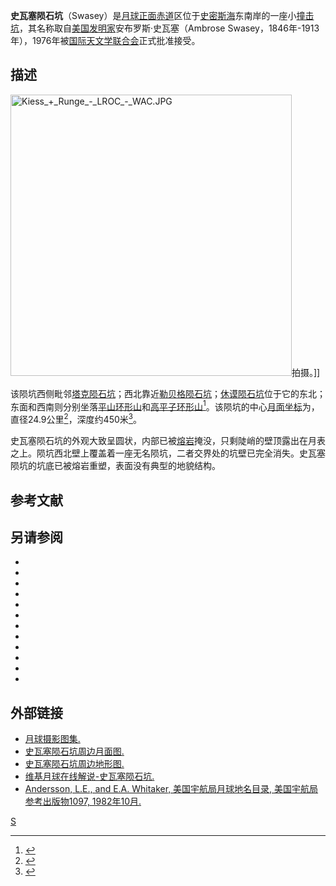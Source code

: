 {{lunar crater data|
 image=Swasey crater AS15-M-1062.jpg|
 caption=[[阿波罗15号|阿波罗15号]]测绘相机拍摄的图像|
 latitude=5.46|
 N_or_S=S|
 longitude=89.67|
 E_or_W=E|
 diameter=24.9公里|
 depth=450米|
 colong=271|
 eponym=安布罗斯·史瓦塞}}
'''史瓦塞陨石坑'''（Swasey）是[[月球正面|月球正面]][[赤道|赤道]]区位于[[史密斯海|史密斯海]]东南岸的一座小[[撞击坑|撞击坑]]，其名称取自[[美国|美国]][[发明家|发明家]]安布罗斯·史瓦塞（Ambrose Swasey，1846年-1913年），1976年被[[国际天文学联合会|国际天文学联合会]]正式批准接受。

==描述==
[[Image:Kiess_+_Runge_-_LROC_-_WAC.JPG|450px]]拍摄。]]

该陨坑西侧毗邻[[塔克陨石坑|塔克陨石坑]]；西北靠近[[勒贝格陨石坑|勒贝格陨石坑]]；[[休谟陨石坑|休谟陨石坑]]位于它的东北；东面和西南则分别坐落[[平山环形山|平山环形山]]和[[高平子环形山|高平子环形山]]<ref>{{Cite web |url=http://planetarynames.wr.usgs.gov/images/Lunar/lac_81_wac.pdf |title=Crater Swasey on the LAC-81 map |accessdate=2016-08-19 |archive-date=2016-12-13 |archive-url=https://web.archive.org/web/20161213022122/https://planetarynames.wr.usgs.gov/images/Lunar/lac_81_wac.pdf |dead-url=no }}</ref>。该陨坑的中心[[月面坐标|月面坐标]]为{{Coord|5.46|S|89.67|E|globe:Moon|nogoogle=1|noosm=1}}，直径24.9公里<ref name="IAU">{{Cite web |url=http://planetarynames.wr.usgs.gov/Feature/5787 |title=Directory of the International Astronomical Union |accessdate=2016-08-19 |archive-date=2017-08-22 |archive-url=https://web.archive.org/web/20170822174734/https://planetarynames.wr.usgs.gov/Feature/5787 |dead-url=no }}</ref>，深度约450米<ref>{{Cite web |url=http://fisherka.csolutionshosting.net/astronote/plan/craterdepth/html/CraterDepthFeatureNameWestfall.html |title=John E. Westfall's Atlas of the Lunar Terminator, Cambridge Univ. Press (2000) |accessdate=2016-08-19 |archive-date=2014-12-18 |archive-url=https://archive.today/20141218234310/http://fisherka.csolutionshosting.net/astronote/plan/craterdepth/html/CraterDepthFeatureNameWestfall.html |dead-url=yes }}</ref>。

史瓦塞陨石坑的外观大致呈圆状，内部已被[[熔岩|熔岩]]掩没，只剩陡峭的壁顶露出在月表之上。陨坑西北壁上覆盖着一座无名陨坑，二者交界处的坑壁已完全消失。史瓦塞陨坑的坑底已被熔岩重塑，表面没有典型的地貌结构。{{clear}}

==参考文献==
{{reflist}}

==另请参阅==
{{refbegin}}
* {{cite book
  | last1 = Andersson
  | first1 = L. E.
  | last2 = Whitaker
  | first2 = E. A.
  | authorlink2 = Ewen Whitaker
  | date = 1982
  | title = [[NASA|NASA]] Catalogue of Lunar Nomenclature
  | publisher = NASA RP-1097
  | ref = harv
  }}
* {{cite web
  | last = Blue
  | first = Jennifer
  | date = July 25, 2007
  | title = Gazetteer of Planetary Nomenclature
  | publisher = [[United_States_Geological_Survey|USGS]]
  | url = http://planetarynames.wr.usgs.gov/
  | accessdate = 2007-08-05
  | ref = harv
  | archive-date = 2018-12-25
  | archive-url = https://web.archive.org/web/20181225170157/https://planetarynames.wr.usgs.gov/
  | dead-url = no
  }}
* {{cite book
  | last1 = Bussey
  | first1 = B.
  | authorlink1 = Ben Bussey
  | last2 = Spudis
  | first2 = P.
  | authorlink2 = Paul Spudis
  | date = 2004
  | title = The Clementine Atlas of the Moon
  | publisher = Cambridge University Press
  | location = New York
  | isbn = 978-0-521-81528-4
  | ref = harv
  }}
* {{cite book
  | last1 = Cocks
  | first1 = Elijah E.
  | last2 = Cocks
  | first2 = Josiah C.
  | date = 1995
  | title = Who's Who on the Moon: A Biographical Dictionary of Lunar Nomenclature
  | url = https://archive.org/details/isbn_9780936389271
  | publisher = Tudor Publishers
  | isbn = 978-0-936389-27-1
  | ref = harv
  }}
* {{cite web
  | last = McDowell
  | first = Jonathan
  | date = July 15, 2007
  | url = http://host.planet4589.org/astro/lunar/
  | title = Lunar Nomenclature
  | publisher = Jonathan's Space Report
  | accessdate = 2007-10-24
  | ref = harv
  | archive-date = 2018-12-25
  | archive-url = https://web.archive.org/web/20181225170156/http://host.planet4589.org/astro/lunar/
  | dead-url = no
  }}
* {{cite journal| last1 = Menzel| first1 = D. H.| last2 = Minnaert| first2 = M.| last3 = Levin| first3 = B.| last4 = Dollfus| first4 = A.| last5 = Bell| first5 = B.| title = Report on Lunar Nomenclature by the Working Group of Commission 17 of the IAU| doi = 10.1007/BF00171763| journal = Space Science Reviews| volume = 12| issue = 2| pages = 136–186| year = 1971| pmid = | pmc =| bibcode = 1971SSRv...12..136M| ref = harv}}
* {{cite book
  | first = Patrick
  | last = Moore
  | authorlink = Patrick Moore
  | date = 2001
  | title = On the Moon
  | url = https://archive.org/details/patrickmooreonmo00patr
  | publisher = Sterling Publishing Co
  | isbn = 978-0-304-35469-6
  | ref = harv
  }}
* {{cite book
  | first = Fred W.
  | last = Price
  | date = 1988
  | title = The Moon Observer's Handbook
  | publisher = Cambridge University Press
  | isbn = 978-0-521-33500-3
  | ref = harv
  }}
* {{cite book
  | last = Rükl
  | first = Antonín
  | authorlink = Antonín Rükl
  | date = 1990
  | title = Atlas of the Moon
  | publisher = Kalmbach Books
  | isbn = 978-0-913135-17-4
  | ref = harv
  }}
* {{cite book
  | last = Webb
  | first = Rev. T. W.
  | authorlink = Thomas William Webb
  | date = 1962
  | title = Celestial Objects for Common Telescopes
  | url = https://archive.org/details/celestialobjects00webb
  | edition = 6th revised
  | publisher = Dover
  | isbn = 978-0-486-20917-3
  | ref = harv
  }}
* {{cite book
  | first = Ewen A.
  | last = Whitaker
  | authorlink = Ewen Whitaker
  | date = 1999
  | title = Mapping and Naming the Moon
  | publisher = Cambridge University Press
  | isbn = 978-0-521-62248-6
  | ref = harv
  }}
* {{cite book
  | first = Peter T.
  | last = Wlasuk
  | date = 2000
  | title = Observing the Moon
  | publisher = Springer
  | isbn = 978-1-85233-193-1
  | ref = harv
 }}
{{refend}}

==外部链接==
*[http://www.lpi.usra.edu/resources/lunar_orbiter/bin/srch_nam.shtml?Swasey%7C0 月球摄影图集.]{{Wayback|url=http://www.lpi.usra.edu/resources/lunar_orbiter/bin/srch_nam.shtml?Swasey%7C0 |date=20170822174205 }}
*[https://web.archive.org/web/20160819134236/http://www.lpi.usra.edu/resources/mapcatalog/usgs/I837/ 史瓦塞陨石坑周边月面图.]
*[http://www.lpi.usra.edu/resources/mapcatalog/LTO/lto81b3_1/ 史瓦塞陨石坑周边地形图.]{{Wayback|url=http://www.lpi.usra.edu/resources/mapcatalog/LTO/lto81b3_1/ |date=20160304052841 }}
*[http://the-moon.wikispaces.com/Swasey  维基月球在线解说-史瓦塞陨石坑.]{{Wayback|url=http://the-moon.wikispaces.com/Swasey |date=20180507183904 }}
*[http://planet4589.org/astro/lunar/RP-1097.pdf Andersson, L.E., and E.A. Whitaker, 美国宇航局月球地名目录, 美国宇航局参考出版物1097, 1982年10月.]{{Wayback|url=http://planet4589.org/astro/lunar/RP-1097.pdf |date=20141006125838 }}

[[Category:月球环形山|S]]
{{月球環形山 (R-S)}}